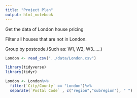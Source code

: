 ```yaml
---
title: "Project Plan"
output: html_notebook
---
```


Get the data of London house pricing

Filter all houses that are not in London.

Group by postcode.(Such as: W1, W2, W3......)


```r
London <- read_csv("../data/London.csv")
```

```r
library(tidyverse)
library(tidyr)
```

```r
London <- London%>%
  filter(`City/County` == "London")%>%
  separate(`Postal Code` , c("region","subregion"), " ")
```
